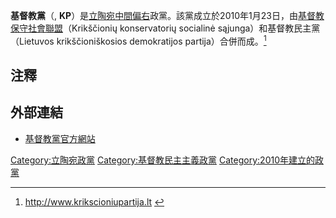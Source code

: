 {{Link style|time=2015-12-13T13:03:08+00:00}}
{{Infobox political party
|country       = 立陶宛
|name          = 基督教黨
|name_native   = Krikščionių partija
|colorcode     = #95CA70
|party_logo    = Krikščionių partija Logo.svg
|leader        = [[:en:Gediminas_Vagnorius|Gediminas Vagnorius]]
|foundation    = 2010年1月23日
|headquarters  = Odminių g.5, Vilnius
|ideology      = [[基督教民主主義|基督教民主主義]]<br />[[保守主義|保守主義]]
|position      = [[中間偏右|中間偏右]]
|international = 無
|european      = 無
|europarl      = 無
|colours       = 綠色
|seats1_title  = [[立陶宛議會|議會]]席次
|seats1        = {{Infobox political party/seats|8|141|hex=#95CA70}}
|website       = {{URL|http://www.krikscioniupartija.lt}}
}}
'''基督教黨'''（{{lang-lt|'''Krikščionių partija'''}}, '''KP'''）是[[立陶宛|立陶宛]][[中間偏右|中間偏右]]政黨。該黨成立於2010年1月23日，由[[基督教保守社會聯盟|基督教保守社會聯盟]]（Krikščionių konservatorių socialinė sąjunga）和基督教民主黨（Lietuvos krikščioniškosios demokratijos partija）合併而成。<ref>[http://www.krikscioniupartija.lt/apie-partij/istorija/straipsnis?view=main http://www.krikscioniupartija.lt] {{webarchive|url=https://web.archive.org/web/20110722151910/http://www.krikscioniupartija.lt/apie-partij/istorija/straipsnis?view=main |date=2011-07-22 }}</ref>

==注釋==
{{reflist}}

==外部連結==
* {{lt icon}} [https://web.archive.org/web/20110227040850/http://www.krikscioniupartija.lt/ 基督教黨官方網站]

[[Category:立陶宛政黨|Category:立陶宛政黨]]
[[Category:基督教民主主義政黨|Category:基督教民主主義政黨]]
[[Category:2010年建立的政黨|Category:2010年建立的政黨]]